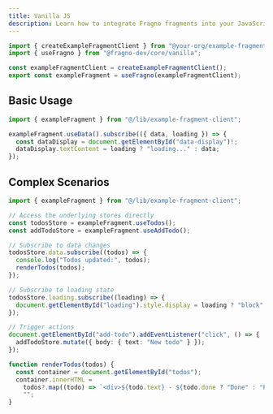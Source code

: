 ```yaml
---
title: Vanilla JS
description: Learn how to integrate Fragno fragments into your JavaScript frontend
---
```


```typescript title="lib/example-fragment-client.ts"
import { createExampleFragmentClient } from "@your-org/example-fragment";
import { useFragno } from "@fragno-dev/core/vanilla";

const exampleFragmentClient = createExampleFragmentClient();
export const exampleFragment = useFragno(exampleFragmentClient);
```

## Basic Usage

```typescript title="main.ts"
import { exampleFragment } from "@/lib/example-fragment-client";

exampleFragment.useData().subscribe(({ data, loading }) => {
  const dataDisplay = document.getElementById("data-display")!;
  dataDisplay.textContent = loading ? "loading..." : data;
});
```

## Complex Scenarios

```typescript title="main.js"
import { exampleFragment } from "@/lib/example-fragment-client";

// Access the underlying stores directly
const todosStore = exampleFragment.useTodos();
const addTodoStore = exampleFragment.useAddTodo();

// Subscribe to data changes
todosStore.data.subscribe((todos) => {
  console.log("Todos updated:", todos);
  renderTodos(todos);
});

// Subscribe to loading state
todosStore.loading.subscribe((loading) => {
  document.getElementById("loading").style.display = loading ? "block" : "none";
});

// Trigger actions
document.getElementById("add-todo").addEventListener("click", () => {
  addTodoStore.mutate({ body: { text: "New todo" } });
});

function renderTodos(todos) {
  const container = document.getElementById("todos");
  container.innerHTML =
    todos?.map((todo) => `<div>${todo.text} - ${todo.done ? "Done" : "Pending"}</div>`).join("") ||
    "";
}
```
